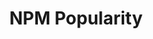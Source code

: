 ---
title: NPM Popularity
tagline: Get most popular NPM packages.
link: https://npmpopularity.com/
---